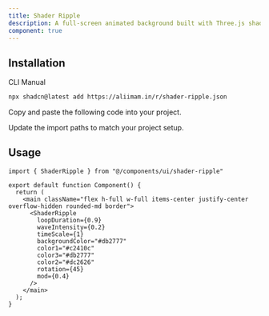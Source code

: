 ```yaml
---
title: Shader Ripple
description: A full-screen animated background built with Three.js shaders. Renders smooth colorful line effects using a custom fragment shader.
component: true
---
```


<ComponentPreview
  name="shader-ripple-01"
  className="[&_.preview>[data-orientation=vertical]]:sm:max-w-[90%] **:[.preview]:min-h-[630px]"
  description="Full-screen animated shader background using Three.js."
  align="start"
/>

<ComponentPreview
  name="shader-ripple-02"
  className="[&_.preview>[data-orientation=vertical]]:sm:max-w-[90%] **:[.preview]:min-h-[630px]"
  description="Full-screen animated shader background using Three.js."
  align="start"
/>

<ComponentPreview
  name="shader-ripple-03"
  className="[&_.preview>[data-orientation=vertical]]:sm:max-w-[90%] **:[.preview]:min-h-[630px]"
  description="Full-screen animated shader background using Three.js."
  align="start"
/>

## Installation

<CodeTabs>

<TabsList>
  <TabsTrigger value="cli">CLI</TabsTrigger>
  <TabsTrigger value="manual">Manual</TabsTrigger>
</TabsList>

<TabsContent value="cli">

```bash
npx shadcn@latest add https://aliimam.in/r/shader-ripple.json
```

</TabsContent> <TabsContent value="manual"> <Steps>

<Step>Copy and paste the following code into your project.</Step>

<ComponentSource name="shader-ripple" title="components/ui/shader-ripple.tsx" />

<Step>Update the import paths to match your project setup.</Step>

</Steps> </TabsContent> </CodeTabs>

## Usage

```tsx  
import { ShaderRipple } from "@/components/ui/shader-ripple"
```

```tsx  
export default function Component() {
  return (
    <main className="flex h-full w-full items-center justify-center overflow-hidden rounded-md border">
      <ShaderRipple
        loopDuration={0.9}
        waveIntensity={0.2}
        timeScale={1}
        backgroundColor="#db2777"
        color1="#c2410c"
        color3="#db2777"
        color2="#dc2626"
        rotation={45}
        mod={0.4}
      />
    </main>
  );
}
```
 